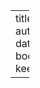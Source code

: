 ---
title: Learning to rebase
author: Write your name
date: 2020-04-23
output:
  bookdown::html_document2
keep_md: true

---